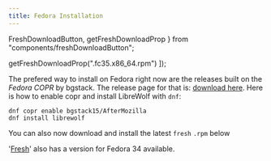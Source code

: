 ```yaml
---
title: Fedora Installation
---
```


  FreshDownloadButton,
  getFreshDownloadProp
} from "components/freshDownloadButton";

  getFreshDownloadProp(".fc35.x86_64.rpm")
]);

<InstallationHeader />

The prefered way to install on Fedora right now are the releases built on the
_Fedora COPR_ by bgstack. The release page for that is:
[download here](https://copr.fedorainfracloud.org/coprs/bgstack15/AfterMozilla/).
Here is how to enable copr and install LibreWolf with `dnf`:

```
dnf copr enable bgstack15/AfterMozilla
dnf install librewolf
```

You can also now download and install the latest `fresh` `.rpm` below

<FreshDownloadButton endsWith=".fc35.x86_64.rpm" />

'[Fresh](https://fresh.librewolf.io/)' also has a version for Fedora 34
available.
